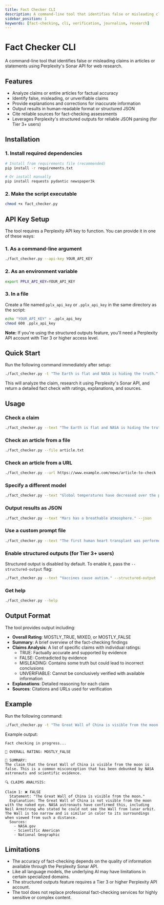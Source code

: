 ```yaml
---
title: Fact Checker CLI
description: A command-line tool that identifies false or misleading claims in articles or statements using Perplexity's Sonar API
sidebar_position: 1
keywords: [fact-checking, cli, verification, journalism, research]
---
```


# Fact Checker CLI

A command-line tool that identifies false or misleading claims in articles or statements using Perplexity's Sonar API for web research.

## Features

- Analyze claims or entire articles for factual accuracy  
- Identify false, misleading, or unverifiable claims  
- Provide explanations and corrections for inaccurate information  
- Output results in human-readable format or structured JSON  
- Cite reliable sources for fact-checking assessments  
- Leverages Perplexity's structured outputs for reliable JSON parsing (for Tier 3+ users)

## Installation

### 1. Install required dependencies

```bash
# Install from requirements file (recommended)
pip install -r requirements.txt

# Or install manually
pip install requests pydantic newspaper3k
```

### 2. Make the script executable

```bash
chmod +x fact_checker.py
```

## API Key Setup

The tool requires a Perplexity API key to function. You can provide it in one of these ways:

### 1. As a command-line argument

```bash
./fact_checker.py --api-key YOUR_API_KEY
```

### 2. As an environment variable

```bash
export PPLX_API_KEY=YOUR_API_KEY
```

### 3. In a file

Create a file named `pplx_api_key` or `.pplx_api_key` in the same directory as the script:

```bash
echo "YOUR_API_KEY" > .pplx_api_key
chmod 600 .pplx_api_key
```

**Note:** If you're using the structured outputs feature, you'll need a Perplexity API account with Tier 3 or higher access level.

## Quick Start

Run the following command immediately after setup:

```bash
./fact_checker.py -t "The Earth is flat and NASA is hiding the truth."
```

This will analyze the claim, research it using Perplexity's Sonar API, and return a detailed fact check with ratings, explanations, and sources.

## Usage

### Check a claim

```bash
./fact_checker.py --text "The Earth is flat and NASA is hiding the truth."
```

### Check an article from a file

```bash
./fact_checker.py --file article.txt
```

### Check an article from a URL

```bash
./fact_checker.py --url https://www.example.com/news/article-to-check
```

### Specify a different model

```bash
./fact_checker.py --text "Global temperatures have decreased over the past century." --model "sonar-pro"
```

### Output results as JSON

```bash
./fact_checker.py --text "Mars has a breathable atmosphere." --json
```

### Use a custom prompt file

```bash
./fact_checker.py --text "The first human heart transplant was performed in the United States." --prompt-file custom_prompt.md
```

### Enable structured outputs (for Tier 3+ users)

Structured output is disabled by default. To enable it, pass the `--structured-output` flag:

```bash
./fact_checker.py --text "Vaccines cause autism." --structured-output
```

### Get help

```bash
./fact_checker.py --help
```

## Output Format

The tool provides output including:

- **Overall Rating**: MOSTLY_TRUE, MIXED, or MOSTLY_FALSE
- **Summary**: A brief overview of the fact-checking findings
- **Claims Analysis**: A list of specific claims with individual ratings:
  - TRUE: Factually accurate and supported by evidence
  - FALSE: Contradicted by evidence
  - MISLEADING: Contains some truth but could lead to incorrect conclusions
  - UNVERIFIABLE: Cannot be conclusively verified with available information
- **Explanations**: Detailed reasoning for each claim
- **Sources**: Citations and URLs used for verification

## Example

Run the following command:

```bash
./fact_checker.py -t "The Great Wall of China is visible from the moon."
```

Example output:

```
Fact checking in progress...

🔴 OVERALL RATING: MOSTLY_FALSE

📝 SUMMARY:
The claim that the Great Wall of China is visible from the moon is false. This is a common misconception that has been debunked by NASA astronauts and scientific evidence.

🔍 CLAIMS ANALYSIS:

Claim 1: ❌ FALSE  
  Statement: "The Great Wall of China is visible from the moon."  
  Explanation: The Great Wall of China is not visible from the moon with the naked eye. NASA astronauts have confirmed this, including Neil Armstrong who stated he could not see the Wall from lunar orbit. The Wall is too narrow and is similar in color to its surroundings when viewed from such a distance.  
  Sources:
    - NASA.gov
    - Scientific American
    - National Geographic
```

## Limitations

- The accuracy of fact-checking depends on the quality of information available through the Perplexity Sonar API.
- Like all language models, the underlying AI may have limitations in certain specialized domains.
- The structured outputs feature requires a Tier 3 or higher Perplexity API account.
- The tool does not replace professional fact-checking services for highly sensitive or complex content.
